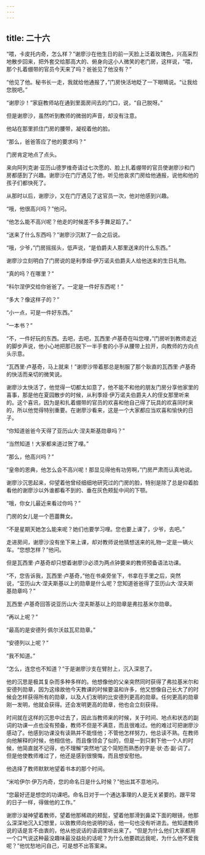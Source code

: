 ```yaml
---
---
---
```

title: 二十六
---



“喂，卡皮托内奇，怎么样？”谢廖沙在他生日的前一天脸上泛着玫瑰色，兴高采烈地散步回来，把外套交给那高大的、俯身向这小人微笑的老门房，这样说，“喂，那个扎着绷带的官员今天来了吗？爸爸见了他没有？”

“他见了他。秘书长一走，我就给他通报了，”门房快活地眨了一下眼睛说。“让我给您脱吧。”

“谢廖沙！”家庭教师站在通到里面房间去的门口，说，“自己脱呀。”

但是谢廖沙，虽然听到教师的微弱的声音，却没有注意。

他站在那里抓住门房的腰带，凝视着他的脸。

“那么，爸爸答应了他的要求吗？”

门房肯定地点了点头。

来向阿列克谢·亚历山德罗维奇请过七次愿的、脸上扎着绷带的官员使谢廖沙和门房都感到了兴趣。谢廖沙在门厅遇见了他，听见他哀求门房给他通报，说他和他的孩子们都快死了。

从那时以后，谢廖沙，又在门厅遇见了这官员一次，他对他感到兴趣。

“哦，他很高兴吗？”他问。

“他怎么能不高兴呢？他走的时候差不多手舞足蹈了。”

“送来了什么东西吗？”谢廖沙沉默了一会之后说。

“哦，少爷，”门房摇摇头，低声说，“是伯爵夫人那里送来的什么东西。”

谢廖沙立刻明白了门房说的是利季娅·伊万诺夫伯爵夫人给他送来的生日礼物。

“真的吗？在哪里？”

“科尔涅伊交给你爸爸了。一定是一件好东西呢！”

“多大？像这样子的？”

“小一点，可是一件好东西。”

“一本书？”

“不，一件好玩的东西。去吧，去吧，瓦西里·卢基奇在叫您哩，”门房听到教师走近的脚步声说，他小心地把那已脱下一半手套的小手从腰带上拉开，向教师的方向点头示意。

“瓦西里·卢基奇，马上就来！”谢廖沙带着那总是制服了那个耿直的瓦西里·卢基奇的快活而亲切的微笑说。

谢廖沙太快活了，他觉得一切都太如意了，他不能不和他的朋友门房分享他家里的喜事，那是他在夏园散步的时候，从利季娅·伊万诺夫伯爵夫人的侄女那里听来的。这个喜讯，因为是和扎着绷带的官员的欢喜和他自己得了玩具的欢喜同时来的，所以他觉得特别重要。在谢廖沙看来，这是一个大家都应当欢喜和愉快的日子。

“你知道爸爸今天得了亚历山大·涅夫斯基勋章吗？”

“当然知道！大家都来道过贺了哩。”

“那么，他高兴吗？”

“皇帝的恩典，他怎么会不高兴呢！那显见得他有功劳啊，”门房严肃而认真地说。

谢廖沙沉思起来，仰望着他曾经细细地研究过的门房的脸，特别是除了总是仰着脸看他的谢廖沙以外谁都看不到的、垂在灰色颊髭中间的下颚。

“哦，你女儿最近来看过你吗？”

门房的女儿是一个芭蕾舞女。

“不是星期天她怎么能来呢？她们也要学习哩。您也要上课了，少爷，去吧。”

走进房间，谢廖沙没有坐下来上课，却对教师说他猜想送来的礼物一定是一辆火车。“您想怎样？”他问。

但是瓦西里·卢基奇却只想着谢廖沙必须为两点钟要来的教师预备语法功课。

“不，您告诉我，瓦西里·卢基奇，”他在书桌旁坐下，书拿在手里之后，突然说，“亚历山大·涅夫斯基以上的勋章是什么呢？您知道爸爸得了亚历山大·涅夫斯基勋章吗？”

瓦西里·卢基奇回答说亚历山大·涅夫斯基以上的勋章是弗拉基米尔勋章。

“再以上呢？”

“最高的是安德列·佩尔沃兹瓦尼勋章。”

“安德列以上呢？”

“我不知道。”

“怎么，连您也不知道？”于是谢廖沙支在臂肘上，沉入深思了。

他的沉思是极其复杂而多种多样的。他想像他的父亲突然同时获得了弗拉基米尔和安德列勋章，因为这缘故他今天教课的时候要温和许多，他又想像自己长大了的时候会怎样获得所有的勋章，以及人们发明的比安德列更高的勋章。任何更高的勋章刚一发明，他就会获得。还会发明更高的勋章，他也会立刻获得。

时间就在这样的沉思中过去了，因此当教师来的时候，关于时间、地点和状态的副词的功课一点也没有预备，教师不但是不满意，而且很难过。他的难过可把谢廖沙感动了。他感到功课没有读熟并不能怪他；不管他怎样努力，他总读不熟。在教师向他解释的时候，他相信他，而且像领会了似的，但是一到只剩下他一个人的时候，他简直就不记得，也不理解“突然地”这个简短而熟悉的字是·状·态·副·词了。但是他使教师难过了，他还是感到很懊悔，而且想安慰他。

他选择了教师默默地望着书本的那个时间。

“米哈伊尔·伊万内奇，您的命名日是什么时候？”他出其不意地问。

“您最好还是想您的功课吧。命名日对于一个通达事理的人是无关紧要的。跟平常的日子一样，得做他的工作。”

谢廖沙凝神望着教师，望着他那稀疏的颊髭，望着他那滑到鼻梁下面的眼镜，他那么深深地沉入幻想里，以致教师向他说明的话，他一句也没有听进去。他知道教师说的话是言不由衷的，他从他说话的语调里听出来了。“但是为什么他们大家都用一个口气说这种最没趣味最没益处的话呢？为什么他要疏远我呢，为什么他不爱我呢？”他忧愁地问自己，可是想不出答案来。